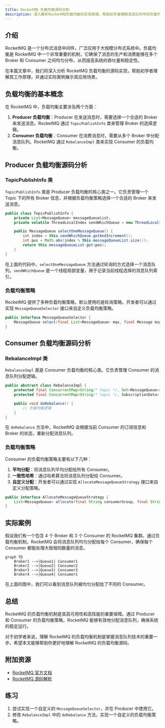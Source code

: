 ```yaml
---
title: RocketMQ 负载均衡源码分析
description: 深入解析RocketMQ负载均衡的实现原理，帮助初学者理解消息队列中的负载均衡机制。
---
```


## 介绍

RocketMQ 是一个分布式消息中间件，广泛应用于大规模分布式系统中。负载均衡是 RocketMQ 中一个非常重要的机制，它确保了消息的生产和消费能够在多个 Broker 和 Consumer 之间均匀分布，从而提高系统的吞吐量和稳定性。

在本篇文章中，我们将深入分析 RocketMQ 负载均衡的源码实现，帮助初学者理解其工作原理，并通过实际案例展示其应用场景。

## 负载均衡的基本概念

在 RocketMQ 中，负载均衡主要涉及两个方面：

1. **Producer 负载均衡**：Producer 在发送消息时，需要选择一个合适的 Broker 来发送消息。RocketMQ 通过 `TopicPublishInfo` 类来管理 Broker 的选择逻辑。
2. **Consumer 负载均衡**：Consumer 在消费消息时，需要从多个 Broker 中分配消息队列。RocketMQ 通过 `RebalanceImpl` 类来实现 Consumer 的负载均衡。

## Producer 负载均衡源码分析

### TopicPublishInfo 类

`TopicPublishInfo` 类是 Producer 负载均衡的核心类之一。它负责管理一个 Topic 下的所有 Broker 信息，并根据负载均衡策略选择一个合适的 Broker 来发送消息。

```java
public class TopicPublishInfo {
    private List<MessageQueue> messageQueueList;
    private volatile ThreadLocalIndex sendWhichQueue = new ThreadLocalIndex();

    public MessageQueue selectOneMessageQueue() {
        int index = this.sendWhichQueue.getAndIncrement();
        int pos = Math.abs(index % this.messageQueueList.size());
        return this.messageQueueList.get(pos);
    }
}
```

在上面的代码中，`selectOneMessageQueue` 方法通过轮询的方式选择一个消息队列。`sendWhichQueue` 是一个线程局部变量，用于记录当前线程选择的消息队列索引。

### 负载均衡策略

RocketMQ 提供了多种负载均衡策略，默认使用的是轮询策略。开发者可以通过实现 `MessageQueueSelector` 接口来自定义负载均衡策略。

```java
public interface MessageQueueSelector {
    MessageQueue select(final List<MessageQueue> mqs, final Message msg, final Object arg);
}
```

## Consumer 负载均衡源码分析

### RebalanceImpl 类

`RebalanceImpl` 类是 Consumer 负载均衡的核心类。它负责管理 Consumer 的消息队列分配逻辑。

```java
public abstract class RebalanceImpl {
    protected final ConcurrentMap<String/* topic */, Set<MessageQueue>> topicSubscribeInfoTable = new ConcurrentHashMap<>();
    protected final ConcurrentMap<String/* topic */, SubscriptionData> subscriptionInner = new ConcurrentHashMap<>();

    public void doRebalance() {
        // 负载均衡逻辑
    }
}
```

在 `doRebalance` 方法中，RocketMQ 会根据当前 Consumer 的订阅信息和 Broker 的状态，重新分配消息队列。

### 负载均衡策略

Consumer 的负载均衡策略主要有以下几种：

1. **平均分配**：将消息队列平均分配给所有 Consumer。
2. **一致性哈希**：通过哈希算法将消息队列分配给 Consumer。
3. **自定义分配**：开发者可以通过实现 `AllocateMessageQueueStrategy` 接口来自定义分配策略。

```java
public interface AllocateMessageQueueStrategy {
    List<MessageQueue> allocate(final String consumerGroup, final String currentCID, final List<MessageQueue> mqAll, final List<String> cidAll);
}
```

## 实际案例

假设我们有一个包含 4 个 Broker 和 3 个 Consumer 的 RocketMQ 集群。通过负载均衡机制，RocketMQ 会将消息队列均匀分配给每个 Consumer，确保每个 Consumer 都能处理大致相同数量的消息。

```mermaid
graph TD
    Broker1 -->|Queue1| Consumer1
    Broker2 -->|Queue2| Consumer2
    Broker3 -->|Queue3| Consumer3
    Broker4 -->|Queue4| Consumer1
```

在上面的图中，我们可以看到消息队列被均匀分配给了不同的 Consumer。

## 总结

RocketMQ 的负载均衡机制是其高可用性和高性能的重要保障。通过 Producer 和 Consumer 的负载均衡策略，RocketMQ 能够有效地分配消息队列，确保系统的稳定运行。

对于初学者来说，理解 RocketMQ 的负载均衡机制是掌握消息队列技术的重要一步。希望本文能够帮助你更好地理解 RocketMQ 的负载均衡源码。

## 附加资源

- [RocketMQ 官方文档](https://rocketmq.apache.org/docs/)
- [RocketMQ 源码解析](https://github.com/apache/rocketmq)

## 练习

1. 尝试实现一个自定义的 `MessageQueueSelector`，并在 Producer 中使用它。
2. 修改 `RebalanceImpl` 中的 `doRebalance` 方法，实现一个自定义的负载均衡策略。
